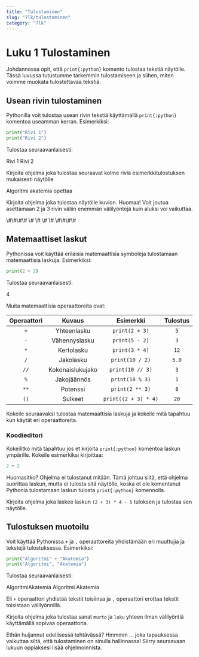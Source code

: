 ---
title: "Tulostaminen"
slug: "7lk/tulostaminen"
category: "7lk"
---

# Luku 1 Tulostaminen

Johdannossa opit, että `print{:python}` komento tulostaa tekstiä näytölle. Tässä luvussa tutustumme tarkemmin tulostamiseen ja siihen, miten voimme muokata tulostettavaa tekstiä.

## Usean rivin tulostaminen

Pythonilla voit tulostaa usean rivin tekstiä käyttämällä `print{:python}` komentoa useamman kerran. Esimerkiksi:

```python
print("Rivi 1")
print("Rivi 2")
```

Tulostaa seuraavanlaisesti:

<EsimerkkiTulostus>

Rivi 1 
Rivi 2

</EsimerkkiTulostus>

<Harjoitus 
    name="Monen rivin tulostaminen" 
    points={10} 
    answer="Algoritmi
            akatemia
            opettaa">
Kirjoita ohjelma joka tulostaa seuraavat kolme riviä esimerkkitulostuksen mukaisesti näytölle

<EsimerkkiTulostus>

Algoritmi
akatemia
opettaa

</EsimerkkiTulostus>

</Harjoitus>

<Harjoitus 
    name="Monimutkainen tulostaminen" 
    points={10} 
    answer="####
            #     #
            #     #
            ####">

Kirjoita ohjelma joka tulostaa näytölle kuvion. Huomaa! Voit joutua asettamaan 2 ja 3 rivin väliin enemmän välilyöntejä kuin aluksi voi vaikuttaa.

<EsimerkkiTulostus>
\#\#\#\#
\#     \#
\#     \#
\#\#\#\#
</EsimerkkiTulostus>
</Harjoitus>

## Matemaattiset laskut

Pythonissa voit käyttää erilaisia matemaattisia symboleja tulostamaan matemaattisia laskuja. Esimerkiksi:

```python
print(2 + 2)
```

Tulostaa seuraavanlaisesti:

<EsimerkkiTulostus>4</EsimerkkiTulostus>

Muita matemaattisia operaattoreita ovat:

| Operaattori |      Kuvaus      |      Esimerkki       | Tulostus |
| :---------: | :--------------: | :------------------: | :------: |
|     `+`     |   Yhteenlasku    |    `print(2 + 3)`    |   `5`    |
|     `-`     |  Vähennyslasku   |    `print(5 - 2)`    |   `3`    |
|     `*`     |    Kertolasku    |    `print(3 * 4)`    |   `12`   |
|     `/`     |    Jakolasku     |   `print(10 / 2)`    |  `5.0`   |
|    `//`     | Kokonaislukujako |   `print(10 // 3)`   |   `3`    |
|     `%`     |   Jakojäännös    |   `print(10 % 3)`    |   `1`    |
|    `**`     |     Potenssi     |   `print(2 ** 3)`    |   `8`    |
|    `()`     |     Sulkeet      | `print((2 + 3) * 4)` |   `20`   |

Kokeile seuraavaksi tulostaa matemaattisia laskuja ja kokeile mitä tapahtuu kun käytät eri operaattoreita.

### Koodieditori

<KoodiEditori />

Kokeilitko mitä tapahtuu jos et kirjoita `print{:python}` komentoa laskun ympärille. Kokeile esimerkiksi kirjoittaa:

```python
2 + 2
```

Huomasitko? Ohjelma ei tulostanut mitään. Tämä johtuu siitä, että ohjelma suorittaa laskun, mutta ei tulosta sitä näytölle, koska et ole komentanut Pythonia tulostamaan laskun tulosta `print{:python}` komennolla.

<Harjoitus name="Matikan laskeminen" points={10} answer="15">

Kirjoita ohjelma joka laskee laskun `(2 + 3) * 4 - 5` tuloksen ja tulostaa sen näytölle.

</Harjoitus>

## Tulostuksen muotoilu

Voit käyttää Pythonissa `+` ja `,` operaattoreita yhdistämään eri muuttujia ja tekstejä tulostuksessa. Esimerkiksi:

```python
print("Algoritmi" + "Akatemia")
print("Algoritmi", "Akatemia")
```

Tulostaa seuraavanlaisesti:

<EsimerkkiTulostus>AlgoritmiAkatemia Algoritmi Akatemia</EsimerkkiTulostus>

Eli `+` operaattori yhdistää tekstit toisiinsa ja `,` operaattori erottaa tekstit toisistaan välilyönnillä.

<Harjoitus name="Tulostuksen muotoilu" points={10} answer="murtoluku">

Kirjoita ohjelma joka tulostaa sanat `murto` ja `luku` yhteen ilman välilyöntiä käyttämällä sopivaa operaattoria.

</Harjoitus>

Ethän huijannut edellisessä tehtävässä? Hmmmm ... joka tapauksessa vaikuttaa siltä, että tulostaminen on sinulla hallinnassa! Siirry seuraavaan lukuun oppiaksesi lisää ohjelmoinnista.
